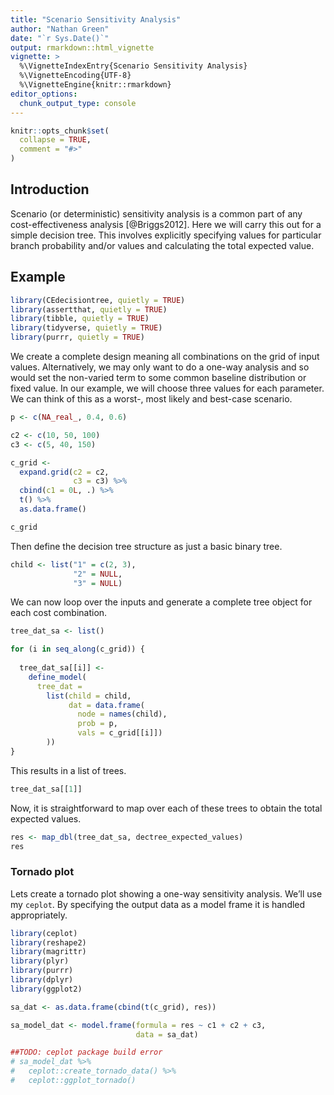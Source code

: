 ```yaml
---
title: "Scenario Sensitivity Analysis"
author: "Nathan Green"
date: "`r Sys.Date()`"
output: rmarkdown::html_vignette
vignette: >
  %\VignetteIndexEntry{Scenario Sensitivity Analysis}
  %\VignetteEncoding{UTF-8}
  %\VignetteEngine{knitr::rmarkdown}
editor_options: 
  chunk_output_type: console
---
```


```r
knitr::opts_chunk$set(
  collapse = TRUE,
  comment = "#>"
)
```

## Introduction

Scenario (or deterministic) sensitivity analysis is a common part of any cost-effectiveness analysis [@Briggs2012].
Here we will carry this out for a simple decision tree.
This involves explicitly specifying values for particular branch probability and/or values and calculating the total expected value.

## Example

```r
library(CEdecisiontree, quietly = TRUE)
library(assertthat, quietly = TRUE)
library(tibble, quietly = TRUE)
library(tidyverse, quietly = TRUE)
library(purrr, quietly = TRUE)
```

We create a complete design meaning all combinations on the grid of input values.
Alternatively, we may only want to do a one-way analysis and so would set the non-varied term to some common baseline distribution or fixed value.
In our example, we will choose three values for each parameter. We can think of this as a worst-, most likely and best-case scenario.

```r
p <- c(NA_real_, 0.4, 0.6)

c2 <- c(10, 50, 100)
c3 <- c(5, 40, 150)

c_grid <-
  expand.grid(c2 = c2,
              c3 = c3) %>% 
  cbind(c1 = 0L, .) %>% 
  t() %>% 
  as.data.frame()

c_grid
```

Then define the decision tree structure as just a basic binary tree.

```r
child <- list("1" = c(2, 3),
              "2" = NULL,
              "3" = NULL)
```

We can now loop over the inputs and generate a complete tree object for each cost combination.

```r
tree_dat_sa <- list()

for (i in seq_along(c_grid)) {
  
  tree_dat_sa[[i]] <-
    define_model(
      tree_dat =
        list(child = child,
             dat = data.frame(
               node = names(child),
               prob = p,
               vals = c_grid[[i]])
        ))
}
```

This results in a list of trees.
```r
tree_dat_sa[[1]]
```

Now, it is straightforward to map over each of these trees to obtain the total expected values.

```r
res <- map_dbl(tree_dat_sa, dectree_expected_values)
res
```

### Tornado plot

Lets create a tornado plot showing a one-way sensitivity analysis.
We'll use my `ceplot`.
By specifying the output data as a model frame it is handled appropriately.

```r
library(ceplot)
library(reshape2)
library(magrittr)
library(plyr)
library(purrr)
library(dplyr)
library(ggplot2)

sa_dat <- as.data.frame(cbind(t(c_grid), res))

sa_model_dat <- model.frame(formula = res ~ c1 + c2 + c3,
                            data = sa_dat)

##TODO: ceplot package build error
# sa_model_dat %>%
#   ceplot::create_tornado_data() %>%
#   ceplot::ggplot_tornado() 
```

